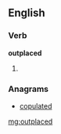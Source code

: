 ==English==

===Verb===
'''outplaced'''

# {{past of|[[outplace]]}}

===Anagrams===
* [[copulated#English|copulated]]

[[mg:outplaced]]